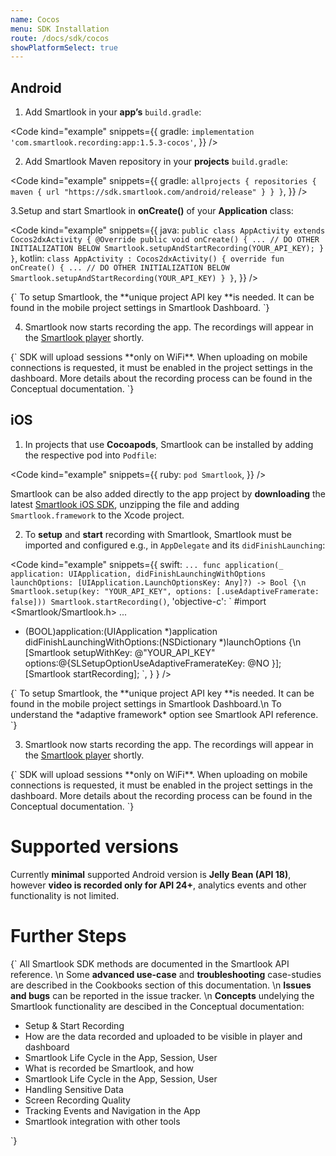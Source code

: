 ```yaml
---
name: Cocos
menu: SDK Installation
route: /docs/sdk/cocos
showPlatformSelect: true
---
```




<Title>Cocos SDK Installation</Title>

## Android

1. Add Smartlook in your **app’s** `build.gradle`:

<Code
  kind="example"
  snippets={{
    gradle: `
implementation 'com.smartlook.recording:app:1.5.3-cocos'
`,
  }}
/>

2. Add Smartlook Maven repository in your **projects** `build.gradle`:

<Code
  kind="example"
  snippets={{
    gradle: `
allprojects {
  repositories {
    maven {
      url "https://sdk.smartlook.com/android/release"
    }
  }
}
`,
  }}
/>

3.Setup and start Smartlook in **onCreate()** of your **Application** class:

<Code
  kind="example"
  snippets={{
      java: `
public class AppActivity extends Cocos2dxActivity {
    @Override
    public void onCreate() {
        ...
        // DO OTHER INITIALIZATION BELOW
        Smartlook.setupAndStartRecording(YOUR_API_KEY);
    }
}
      `,
      kotlin: `
class AppActivity : Cocos2dxActivity() {
    override fun onCreate() {
        ...
        // DO OTHER INITIALIZATION BELOW
        Smartlook.setupAndStartRecording(YOUR_API_KEY)
    }
}
      `,
  }}
/>

<TextBlock kind="important">
{`
To setup Smartlook, the **unique project API key **is needed. It can be found in the mobile project settings in <Link to="https://app.smartlook.com/settings/projects">Smartlook Dashboard</Link>.
`}
</TextBlock>

4. Smartlook now starts recording the app. The recordings will appear in the [Smartlook player](https://app.smartlook.com/) shortly.

<TextBlock kind="important">
{`
SDK will upload sessions **only on WiFi**. When uploading on mobile connections is requested, it must be enabled in the project settings in the dashboard. More details about the recording process can be found in the <Link to="/docs/sdk/conceptual/when-the-recordings-appear-in-dashboard">Conceptual documentation</Link>.
`}
</TextBlock>

## iOS

1. In projects that use **Cocoapods**, Smartlook can be installed by adding the respective pod into `Podfile`:

<Code
  kind="example"
  snippets={{
    ruby: `
pod Smartlook
`,
  }}
/>

Smartlook can be also added directly to the app project by **downloading** the latest [Smartlook iOS SDK](https://sdk.smartlook.com/ios/smartlook-ios-sdk-1.2.5.59.zip), unzipping the file and adding `Smartlook.framework` to the Xcode project.

2. To **setup** and **start** recording with Smartlook, Smartlook must be imported and configured e.g., in `AppDelegate` and its `didFinishLaunching`:

<Code
  kind="example"
  snippets={{
      swift: `
...
func application(_ application: UIApplication, didFinishLaunchingWithOptions launchOptions: [UIApplication.LaunchOptionsKey: Any]?) -> Bool {\n
    Smartlook.setup(key: "YOUR_API_KEY", options: [.useAdaptiveFramerate: false]))
    Smartlook.startRecording()
      `,
      'objective-c': `
#import <Smartlook/Smartlook.h>
...
- (BOOL)application:(UIApplication *)application didFinishLaunchingWithOptions:(NSDictionary *)launchOptions {\n
    [Smartlook setupWithKey: @"YOUR_API_KEY" options:@{SLSetupOptionUseAdaptiveFramerateKey: @NO }];
    [Smartlook startRecording];
      `,
    }
  }
/>

<TextBlock kind="important">
{`
To setup Smartlook, the **unique project API key **is needed. It can be found in the mobile project settings in <Link to="https://app.smartlook.com/settings/projects">Smartlook Dashboard</Link>.\n
To understand the *adaptive framework* option see <Link to="/docs/sdk/conceptual/screen-recording-quality" platform="cocos">Smartlook API reference</Link>. 
`}
</TextBlock>

3. Smartlook now starts recording the app. The recordings will appear in the [Smartlook player](https://app.smartlook.com/) shortly.

<TextBlock kind="important">
{`
SDK will upload sessions **only on WiFi**. When uploading on mobile connections is requested, it must be enabled in the project settings in the dashboard. More details about the recording process can be found in the <Link to="/docs/sdk/conceptual/when-the-recordings-appear-in-dashboard">Conceptual documentation</Link>.
`}
</TextBlock>

# Supported versions
Currently **minimal** supported Android version is **Jelly Bean (API 18)**, however **video is recorded only for API 24+**, analytics events and other functionality is not limited.

# Further Steps

<TextBlock>{`
All Smartlook SDK methods are documented in the <Link to="/docs/sdk/api-reference" platform="cocos">Smartlook API reference</Link>.
\n
Some **advanced use-case** and **troubleshooting** case-studies are described in the Cookbooks section of this documentation.
\n
**Issues and bugs** can be reported in the <Link to="https://github.com/smartlook/smartlook-mobile-issue-tracker">issue tracker</Link>.
\n
**Concepts** undelying the Smartlook functionality are descibed in the Conceptual documentation:
* <Link to="/docs/sdk/conceptual/setup-and-start-recording" platform="cocos">Setup & Start Recording</Link>
* <Link to="/docs/sdk/conceptual/when-the-recordings-appear-in-dashboard" platform="cocos">How are the data recorded and uploaded to be visible in player and dashboard</Link>
* <Link to="/docs/sdk/conceptual/life-cycle-session-user" platform="cocos">Smartlook Life Cycle in the App, Session, User</Link>
* <Link to="/docs/sdk/conceptual/what-and-how-is-recorded" platform="cocos">What is recorded be Smartlook, and how</Link>
* <Link to="/docs/sdk/conceptual/life-cycle-session-user" platform="cocos">Smartlook Life Cycle in the App, Session, User</Link>
* <Link to="/docs/sdk/conceptual/handling-sensitive-data" platform="cocos">Handling Sensitive Data</Link>
* <Link to="/docs/sdk/conceptual/screen-recording-quality" platform="cocos">Screen Recording Quality</Link>
* Tracking <Link to="/docs/sdk/conceptual/event-tracking" platform="cocos">Events</Link> and <Link to="/docs/sdk/conceptual/recording-navigation" platform="android">Navigation</Link> in the App
* <Link to="/docs/sdk/conceptual/integrating-with-other-tools" platform="cocos">Smartlook integration with other tools</Link>
`}</TextBlock>
